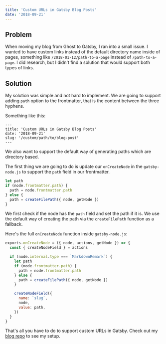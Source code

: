 ```yaml
---
title: 'Custom URLs in Gatsby Blog Posts'
date: '2018-09-21'
---
```


## Problem

When moving my blog from Ghost to Gatsby, I ran into a small issue. I wanted to have custom links instead of the default directory name inside of pages, something like `/2018-01-12/path-to-a-page` instead of `/path-to-a-page`. I did research, but I didn't find a solution that would support both types of links.

## Solution

My solution was simple and not hard to implement. We are going to support adding `path` option to the frontmatter, that is the content between the three hyphens.

Something like this:

```
---
title: 'Custom URLs in Gatsby Blog Posts'
date: '2018-09-21'
slug: '/custom/path/to/blog-post'
---
```

We also want to support the default way of generating paths which are directory based.

The first thing we are going to do is update our `onCreateNode` in the `gatsby-node.js` to support the `path` field in our frontmatter.

```javascript
let path
if (node.frontmatter.path) {
  path = node.frontmatter.path
} else {
  path = createFilePath({ node, getNode })
}
```

We first check if the node has the `path` field and set the path if it is.
We use the default way of creating the path via the `createFilePath` function as a fallback.

Here's the full `onCreateNode` function inside `gatsby-node.js`:

```javascript
exports.onCreateNode = ({ node, actions, getNode }) => {
  const { createNodeField } = actions

  if (node.internal.type === `MarkdownRemark`) {
    let path
    if (node.frontmatter.path) {
      path = node.frontmatter.path
    } else {
      path = createFilePath({ node, getNode })
    }

    createNodeField({
      name: `slug`,
      node,
      value: path,
    })
  }
}
```

That's all you have to do to support custom URLs in Gatsby. Check out my [blog repo](https://github.com/edgar971/personal-blog/) to see my setup.
